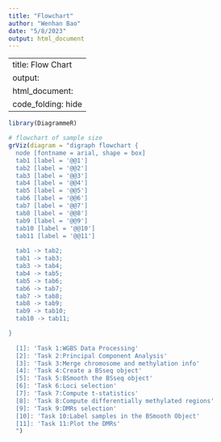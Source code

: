 ```yaml
---
title: "Flowchart"
author: "Wenhan Bao"
date: "5/8/2023"
output: html_document
---
```


---
title: Flow Chart
output: 
  html_document:
      code_folding: hide
---

```r
library(DiagrammeR)

# flowchart of sample size
grViz(diagram = "digraph flowchart {
  node [fontname = arial, shape = box]
  tab1 [label = '@@1']
  tab2 [label = '@@2']
  tab3 [label = '@@3']
  tab4 [label = '@@4']
  tab5 [label = '@@5']
  tab6 [label = '@@6']
  tab7 [label = '@@7']
  tab8 [label = '@@8']
  tab9 [label = '@@9']
  tab10 [label = '@@10']
  tab11 [label = '@@11']
  
  tab1 -> tab2;
  tab1 -> tab3;
  tab3 -> tab4;
  tab4 -> tab5;
  tab5 -> tab6;
  tab6 -> tab7;
  tab7 -> tab8;
  tab8 -> tab9;
  tab9 -> tab10;
  tab10 -> tab11;

}
  
  [1]: 'Task 1:WGBS Data Processing'
  [2]: 'Task 2:Principal Component Analysis'
  [3]: 'Task 3:Merge chromosome and methylation info'
  [4]: 'Task 4:Create a BSseq object'
  [5]: 'Task 5:BSmooth the BSseq object'
  [6]: 'Task 6:Loci selection'
  [7]: 'Task 7:Compute t-statistics'
  [8]: 'Task 8:Compute differentially methylated regions'
  [9]: 'Task 9:DMRs selection'
  [10]: 'Task 10:Label samples in the BSmooth Object'
  [11]: 'Task 11:Plot the DMRs'
  ")
```
